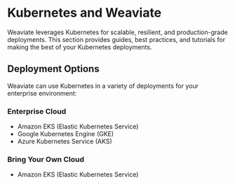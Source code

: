 # Kubernetes and Weaviate

Weaviate leverages Kubernetes for scalable, resilient, and production-grade deployments. 
This section provides guides, best practices, and tutorials for making the best of your Kubernetes deployments. 

## Deployment Options

Weaviate can use Kubernetes in a variety of deployments for your enterprise environment:

### Enterprise Cloud

- Amazon EKS (Elastic Kubernetes Service)
- Google Kubernetes Engine (GKE)
- Azure Kubernetes Service (AKS)

### Bring Your Own Cloud

- Amazon EKS (Elastic Kubernetes Service)

